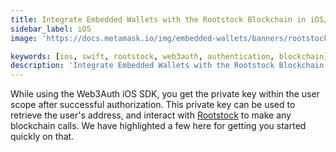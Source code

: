 ```yaml
---
title: Integrate Embedded Wallets with the Rootstock Blockchain in iOS/Swift Applications
sidebar_label: iOS
image: 'https://docs.metamask.io/img/embedded-wallets/banners/rootstock.png'

keywords: [ios, swift, rootstock, web3auth, authentication, blockchain]
description: 'Integrate Embedded Wallets with the Rootstock Blockchain in iOS/Swift Applications | Embedded Wallets'
---
```



<SEO
  title="Integrate Embedded Wallets with the Rootstock Blockchain in iOS/Swift Applications"
  description="Integrate Embedded Wallets with the Rootstock Blockchain in iOS/Swift Applications | Embedded Wallets"
  image="https://docs.metamask.io/img/embedded-wallets/banners/rootstock.png"
  slug="/embedded-wallets/connect-blockchain/evm/rootstock/ios"
/>

While using the Web3Auth iOS SDK, you get the private key within the user scope after successful authorization. This private key can be used to retrieve the user's address, and interact with [Rootstock](https://rootstock.io/) to make any blockchain calls. We have highlighted a few here for getting you started quickly on that.

<EVMInteraction />
